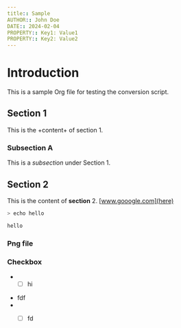 ```yaml
---
title:: Sample
AUTHOR:: John Doe
DATE:: 2024-02-04
PROPERTY:: Key1: Value1
PROPERTY:: Key2: Value2
---
```


# Introduction
This is a sample Org file for testing the conversion script.

## Section 1
This is the +content+ of section 1.

### Subsection A
This is a *subsection* under Section 1.

## Section 2
This is the content of **section** 2. [www.gooogle.com](here)

```bash
> echo hello
```

```bash
hello
```
### Png file

<BlogImageWithContext src={BrowserCode} alt="" width="300" aspectRatio="16/9"/>

### Checkbox
+ - [ ] hi
- fdf
- - [ ] fd

